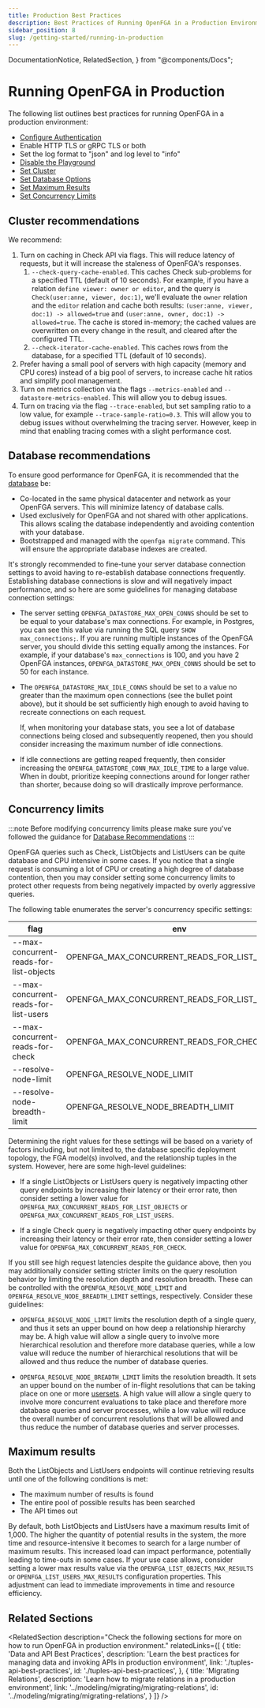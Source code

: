 ```yaml
---
title: Production Best Practices
description: Best Practices of Running OpenFGA in a Production Environment
sidebar_position: 8
slug: /getting-started/running-in-production
---
```


  DocumentationNotice,
  RelatedSection,
} from "@components/Docs";

# Running OpenFGA in Production

<DocumentationNotice />

The following list outlines best practices for running OpenFGA in a production environment:

- [Configure Authentication](./setup-openfga/configure-openfga.mdx#configuring-authentication)
- Enable HTTP TLS or gRPC TLS or both
- Set the log format to "json" and log level to "info"
- [Disable the Playground](./setup-openfga/playground.mdx#disabling-the-playground)
- [Set Cluster](#cluster-recommendations)
- [Set Database Options](#database-recommendations)
- [Set Maximum Results](#maximum-results)
- [Set Concurrency Limits](#concurrency-limits)

## Cluster recommendations

We recommend:

1. Turn on caching in Check API via flags. This will reduce latency of requests, but it will increase the staleness of OpenFGA's responses.
   1. `--check-query-cache-enabled`. This caches Check sub-problems for a specified TTL (default of 10 seconds). For example, if you have a relation `define viewer: owner or editor`, and the query is `Check(user:anne, viewer, doc:1)`, we'll evaluate the `owner` relation and the `editor` relation and cache both results: `(user:anne, viewer, doc:1) -> allowed=true` and `(user:anne, owner, doc:1) -> allowed=true`. The cache is stored in-memory; the cached values are overwritten on every change in the result, and cleared after the configured TTL.
   2. `--check-iterator-cache-enabled`. This caches rows from the database, for a specified TTL (default of 10 seconds).
2. Prefer having a small pool of servers with high capacity (memory and CPU cores) instead of a big pool of servers, to increase cache hit ratios and simplify pool management.
3. Turn on metrics collection via the flags `--metrics-enabled` and `--datastore-metrics-enabled`. This will allow you to debug issues.
4. Turn on tracing via the flag `--trace-enabled`, but set sampling ratio to a low value, for example `--trace-sample-ratio=0.3`. This will allow you to debug issues without overwhelming the tracing server. However, keep in mind that enabling tracing comes with a slight performance cost.

## Database recommendations

To ensure good performance for OpenFGA, it is recommended that the [database](./setup-openfga/configure-openfga.mdx#configuring-data-storage) be:
- Co-located in the same physical datacenter and network as your OpenFGA servers. This will minimize latency of database calls.
- Used exclusively for OpenFGA and not shared with other applications. This allows scaling the database independently and avoiding contention with your database.
- Bootstrapped and managed with the `openfga migrate` command. This will ensure the appropriate database indexes are created.

It's strongly recommended to fine-tune your server database connection settings to avoid having to re-establish database connections frequently. Establishing database connections is slow and will negatively impact performance, and so here are some guidelines for managing database connection settings:

- The server setting `OPENFGA_DATASTORE_MAX_OPEN_CONNS` should be set to be equal to your database's max connections. For example, in Postgres, you can see this value via running the SQL query `SHOW max_connections;`. If you are running multiple instances of the OpenFGA server, you should divide this setting equally among the instances. For example, if your database's `max_connections` is 100, and you have 2 OpenFGA instances, `OPENFGA_DATASTORE_MAX_OPEN_CONNS` should be set to 50 for each instance.

- The `OPENFGA_DATASTORE_MAX_IDLE_CONNS` should be set to a value no greater than the maximum open connections (see the bullet point above), but it should be set sufficiently high enough to avoid having to recreate connections on each request.

  If, when monitoring your database stats, you see a lot of database connections being closed and subsequently reopened, then you should consider increasing the maximum number of idle connections.

- If idle connections are getting reaped frequently, then consider increasing the `OPENFGA_DATASTORE_CONN_MAX_IDLE_TIME` to a large value. When in doubt, prioritize keeping connections around for longer rather than shorter, because doing so will drastically improve performance.

## Concurrency limits
:::note
Before modifying concurrency limits please make sure you've followed the guidance for [Database Recommendations](#database-recommendations)
:::

OpenFGA queries such as Check, ListObjects and ListUsers can be quite database and CPU intensive in some cases. If you notice that a single request is consuming a lot of CPU or creating a high degree of database contention, then you may consider setting some concurrency limits to protect other requests from being negatively impacted by overly aggressive queries. 

The following table enumerates the server's concurrency specific settings:

| flag                                    | env                                           | config                           |
|-----------------------------------------|-----------------------------------------------|----------------------------------|
| --max-concurrent-reads-for-list-objects | OPENFGA_MAX_CONCURRENT_READS_FOR_LIST_OBJECTS | maxConcurrentReadsForListObjects |
| --max-concurrent-reads-for-list-users   | OPENFGA_MAX_CONCURRENT_READS_FOR_LIST_USERS   | maxConcurrentReadsForListUsers   |
| --max-concurrent-reads-for-check        | OPENFGA_MAX_CONCURRENT_READS_FOR_CHECK        | maxConcurrentReadsForCheck       |
| --resolve-node-limit                    | OPENFGA_RESOLVE_NODE_LIMIT                    | resolveNodeLimit                 |
| --resolve-node-breadth-limit            | OPENFGA_RESOLVE_NODE_BREADTH_LIMIT            | resolveNodeBreadthLimit          |


Determining the right values for these settings will be based on a variety of factors including, but not limited to, the database specific deployment topology, the FGA model(s) involved, and the relationship tuples in the system. However, here are some high-level guidelines:

* If a single ListObjects or ListUsers query is negatively impacting other query endpoints by increasing their latency or their error rate, then consider setting a lower value for `OPENFGA_MAX_CONCURRENT_READS_FOR_LIST_OBJECTS` or `OPENFGA_MAX_CONCURRENT_READS_FOR_LIST_USERS`.

* If a single Check query is negatively impacting other query endpoints by increasing their latency or their error rate, then consider setting a lower value for `OPENFGA_MAX_CONCURRENT_READS_FOR_CHECK`.

If you still see high request latencies despite the guidance above, then you may additionally consider setting stricter limits on the query resolution behavior by limiting the resolution depth and resolution breadth. These can be controlled with the `OPENFGA_RESOLVE_NODE_LIMIT` and `OPENFGA_RESOLVE_NODE_BREADTH_LIMIT` settings, respectively. Consider these guidelines:

* `OPENFGA_RESOLVE_NODE_LIMIT` limits the resolution depth of a single query, and thus it sets an upper bound on how deep a relationship hierarchy may be. A high value will allow a single query to involve more hierarchical resolution and therefore more database queries, while a low value will reduce the number of hierarchical resolutions that will be allowed and thus reduce the number of database queries.

* `OPENFGA_RESOLVE_NODE_BREADTH_LIMIT` limits the resolution breadth. It sets an upper bound on the number of in-flight resolutions that can be taking place on one or more [usersets](../concepts.mdx#what-is-a-user). A high value will allow a single query to involve more concurrent evaluations to take place and therefore more database queries and server processes, while a low value will reduce the overall number of concurrent resolutions that will be allowed and thus reduce the number of database queries and server processes.

## Maximum results

Both the ListObjects and ListUsers endpoints will continue retrieving results until one of the following conditions is met:

 - The maximum number of results is found
 - The entire pool of possible results has been searched
 - The API times out

By default, both ListObjects and ListUsers have a maximum results limit of 1,000. The higher the quantity of potential results in the system, the more time and resource-intensive it becomes to search for a large number of maximum results. This increased load can impact performance, potentially leading to time-outs in some cases. If your use case allows, consider setting a lower max results value via the `OPENFGA_LIST_OBJECTS_MAX_RESULTS` or `OPENFGA_LIST_USERS_MAX_RESULTS` configuration properties. This adjustment can lead to immediate improvements in time and resource efficiency.

## Related Sections

<RelatedSection
  description="Check the following sections for more on how to run OpenFGA in production environment."
  relatedLinks={[
    {
      title: 'Data and API Best Practices',
      description: 'Learn the best practices for managing data and invoking APIs in production environment',
      link: './tuples-api-best-practices',
      id: './tuples-api-best-practices',
    },
    {
      title: 'Migrating Relations',
      description: 'Learn how to migrate relations in a production environment',
      link: '../modeling/migrating/migrating-relations',
      id: '../modeling/migrating/migrating-relations',
    }
  ]}
/>
